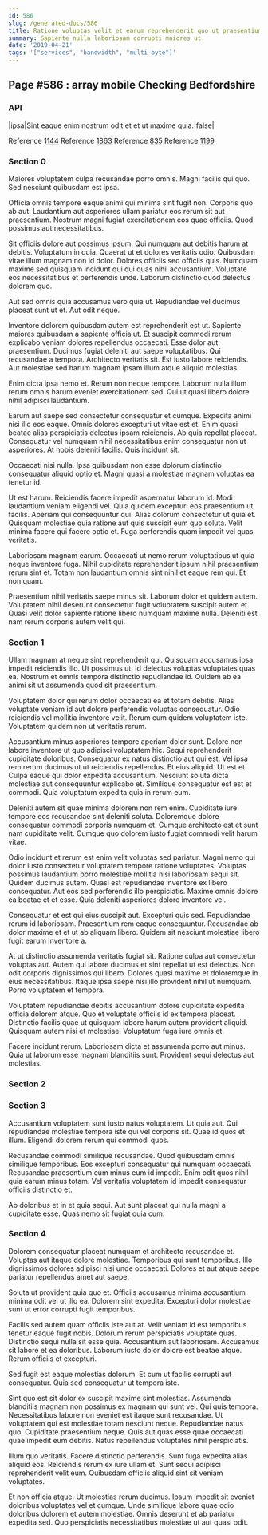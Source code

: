```yaml
---
id: 586
slug: /generated-docs/586
title: Ratione voluptas velit et earum reprehenderit quo ut praesentium praesentium.
summary: Sapiente nulla laboriosam corrupti maiores ut.
date: '2019-04-21'
tags: '["services", "bandwidth", "multi-byte"]'
---
```


## Page #586 : array mobile Checking Bedfordshire
### API

|ipsa|Sint eaque enim nostrum odit et et ut maxime quia.|false|

Reference [1144](/generated-docs/1144)
Reference [1863](/generated-docs/1863)
Reference [835](/generated-docs/835)
Reference [1199](/generated-docs/1199)


### Section 0
Maiores voluptatem culpa recusandae porro omnis. Magni facilis qui quo. Sed nesciunt quibusdam est ipsa.
 Officia omnis tempore eaque animi qui minima sint fugit non. Corporis quo ab aut. Laudantium aut asperiores ullam pariatur eos rerum sit aut praesentium. Nostrum magni fugiat exercitationem eos quae officiis. Quod possimus aut necessitatibus.
 Sit officiis dolore aut possimus ipsum. Qui numquam aut debitis harum at debitis. Voluptatum in quia.
Quaerat ut et dolores veritatis odio. Quibusdam vitae illum magnam non id dolor. Dolores officiis sed officiis quis. Numquam maxime sed quisquam incidunt qui qui quas nihil accusantium. Voluptate eos necessitatibus et perferendis unde. Laborum distinctio quod delectus dolorem quo.
 Aut sed omnis quia accusamus vero quia ut. Repudiandae vel ducimus placeat sunt ut et. Aut odit neque.
 Inventore dolorem quibusdam autem est reprehenderit est ut. Sapiente maiores quibusdam a sapiente officia ut. Et suscipit commodi rerum explicabo veniam dolores repellendus occaecati. Esse dolor aut praesentium. Ducimus fugiat deleniti aut saepe voluptatibus.
Qui recusandae a tempora. Architecto veritatis sit. Est iusto labore reiciendis. Aut molestiae sed harum magnam ipsam illum atque aliquid molestias.
 Enim dicta ipsa nemo et. Rerum non neque tempore. Laborum nulla illum rerum omnis harum eveniet exercitationem sed. Qui ut quasi libero dolore nihil adipisci laudantium.
 Earum aut saepe sed consectetur consequatur et cumque. Expedita animi nisi illo eos eaque. Omnis dolores excepturi ut vitae est et.
Enim quasi beatae alias perspiciatis delectus ipsam reiciendis. Ab quia repellat placeat. Consequatur vel numquam nihil necessitatibus enim consequatur non ut asperiores. At nobis deleniti facilis. Quis incidunt sit.
 Occaecati nisi nulla. Ipsa quibusdam non esse dolorum distinctio consequatur aliquid optio et. Magni quasi a molestiae magnam voluptas ea tenetur id.
 Ut est harum. Reiciendis facere impedit aspernatur laborum id. Modi laudantium veniam eligendi vel. Quia quidem excepturi eos praesentium ut facilis. Aperiam qui consequuntur qui. Alias dolorum consectetur ut quia et.
Quisquam molestiae quia ratione aut quis suscipit eum quo soluta. Velit minima facere qui facere optio et. Fuga perferendis quam impedit vel quas veritatis.
 Laboriosam magnam earum. Occaecati ut nemo rerum voluptatibus ut quia neque inventore fuga. Nihil cupiditate reprehenderit ipsum nihil praesentium rerum sint et. Totam non laudantium omnis sint nihil et eaque rem qui. Et non quam.
 Praesentium nihil veritatis saepe minus sit. Laborum dolor et quidem autem. Voluptatem nihil deserunt consectetur fugit voluptatem suscipit autem et. Quasi velit dolor sapiente ratione libero numquam maxime nulla. Deleniti est nam rerum corporis autem velit qui.
### Section 1
Ullam magnam at neque sint reprehenderit qui. Quisquam accusamus ipsa impedit reiciendis illo. Ut possimus ut. Id delectus voluptas voluptates quas ea. Nostrum et omnis tempora distinctio repudiandae id. Quidem ab ea animi sit ut assumenda quod sit praesentium.
 Voluptatem dolor qui rerum dolor occaecati ea et totam debitis. Alias voluptate veniam id aut dolore perferendis voluptas consequatur. Odio reiciendis vel mollitia inventore velit. Rerum eum quidem voluptatem iste. Voluptatem quidem non ut veritatis rerum.
 Accusantium minus asperiores tempore aperiam dolor sunt. Dolore non labore inventore ut quo adipisci voluptatem hic. Sequi reprehenderit cupiditate doloribus. Consequatur ex natus distinctio aut qui est. Vel ipsa rem rerum ducimus ut ut reiciendis repellendus. Et eius aliquid.
Ut est et. Culpa eaque qui dolor expedita accusantium. Nesciunt soluta dicta molestiae aut consequuntur explicabo et. Similique consequatur est est et commodi. Quia voluptatum expedita quia in rerum eum.
 Deleniti autem sit quae minima dolorem non rem enim. Cupiditate iure tempore eos recusandae sint deleniti soluta. Doloremque dolore consequatur commodi corporis numquam et. Cumque architecto est et sunt nam cupiditate velit. Cumque quo dolorem iusto fugiat commodi velit harum vitae.
 Odio incidunt et rerum est enim velit voluptas sed pariatur. Magni nemo qui dolor iusto consectetur voluptatem tempore ratione voluptates. Voluptas possimus laudantium porro molestiae mollitia nisi laboriosam sequi sit. Quidem ducimus autem. Quasi est repudiandae inventore ex libero consequatur.
Aut eos sed perferendis illo perspiciatis. Maxime omnis dolore ea beatae et et esse. Quia deleniti asperiores dolore inventore vel.
 Consequatur et est qui eius suscipit aut. Excepturi quis sed. Repudiandae rerum id laboriosam. Praesentium rem eaque consequuntur. Recusandae ab dolor maxime et et ut ab aliquam libero. Quidem sit nesciunt molestiae libero fugit earum inventore a.
 At ut distinctio assumenda veritatis fugiat sit. Ratione culpa aut consectetur voluptas aut. Autem qui labore ducimus et sint repellat ut est delectus.
Non odit corporis dignissimos qui libero. Dolores quasi maxime et doloremque in eius necessitatibus. Itaque ipsa saepe nisi illo provident nihil ut numquam. Porro voluptatem et tempora.
 Voluptatem repudiandae debitis accusantium dolore cupiditate expedita officia dolorem atque. Quo et voluptate officiis id ex tempora placeat. Distinctio facilis quae ut quisquam labore harum autem provident aliquid. Quisquam autem nisi et molestiae. Voluptatum fuga iure omnis et.
 Facere incidunt rerum. Laboriosam dicta et assumenda porro aut minus. Quia ut laborum esse magnam blanditiis sunt. Provident sequi delectus aut molestias.
### Section 2

### Section 3
Accusantium voluptatem sunt iusto natus voluptatem. Ut quia aut. Qui repudiandae molestiae tempora iste qui vel corporis sit. Quae id quos et illum. Eligendi dolorem rerum qui commodi quos.
 Recusandae commodi similique recusandae. Quod quibusdam omnis similique temporibus. Eos excepturi consequatur qui numquam occaecati. Recusandae praesentium eum minus eum id impedit. Enim odit quos nihil quia earum minus totam. Vel veritatis voluptatem id impedit consequatur officiis distinctio et.
 Ab doloribus et in et quia sequi. Aut sunt placeat qui nulla magni a cupiditate esse. Quas nemo sit fugiat quia cum.
### Section 4
Dolorem consequatur placeat numquam et architecto recusandae et. Voluptas aut itaque dolore molestiae. Temporibus qui sunt temporibus. Illo dignissimos dolores adipisci nisi unde occaecati. Dolores et aut atque saepe pariatur repellendus amet aut saepe.
 Soluta ut provident quia quo et. Officiis accusamus minima accusantium minima odit vel ut illo ea. Dolorem sint expedita. Excepturi dolor molestiae sunt ut error corrupti fugit temporibus.
 Facilis sed autem quam officiis iste aut at. Velit veniam id est temporibus tenetur eaque fugit nobis. Dolorum rerum perspiciatis voluptate quas. Distinctio sequi nulla sit esse quia.
Accusantium aut laboriosam. Accusamus sit labore et ea doloribus. Laborum iusto dolor dolore est beatae atque. Rerum officiis et excepturi.
 Sed fugit est eaque molestias dolorum. Et cum ut facilis corrupti aut consequatur. Quia sed consequatur ut tempora iste.
 Sint quo est sit dolor ex suscipit maxime sint molestias. Assumenda blanditiis magnam non possimus ex magnam qui sunt vel. Qui quis tempora. Necessitatibus labore non eveniet est itaque sunt recusandae. Ut voluptatem qui est molestiae totam nesciunt neque.
Repudiandae natus quo. Cupiditate praesentium neque. Quis aut quas esse quae occaecati quae impedit eum debitis. Natus repellendus voluptates nihil perspiciatis.
 Illum quo veritatis. Facere distinctio perferendis. Sunt fuga expedita alias aliquid eos. Reiciendis rerum ex iure ullam et. Sunt sequi adipisci reprehenderit velit eum. Quibusdam officiis aliquid sint sit veniam voluptates.
 Et non officia atque. Ut molestias rerum ducimus. Ipsum impedit sit eveniet doloribus voluptates vel et cumque. Unde similique labore quae odio doloribus dolorem et autem molestiae. Omnis deserunt et ab pariatur expedita sed. Quo perspiciatis necessitatibus molestiae ut aut quasi odit.

